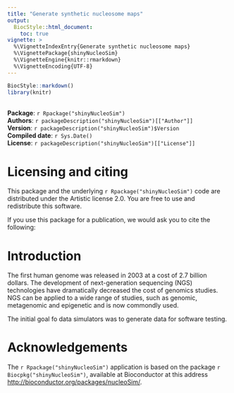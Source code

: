 ```yaml
---
title: "Generate synthetic nucleosome maps"
output:
  BiocStyle::html_document:
    toc: true
vignette: >
  %\VignetteIndexEntry{Generate synthetic nucleosome maps}
  %\VignettePackage{shinyNucleoSim}
  %\VignetteEngine{knitr::rmarkdown}
  %\VignetteEncoding{UTF-8}
---
```


```r
BiocStyle::markdown()
library(knitr)
```

<br>
**Package**: `r Rpackage("shinyNucleoSim")`<br />
**Authors**: `r packageDescription("shinyNucleoSim")[["Author"]]`<br />
**Version**: `r packageDescription("shinyNucleoSim")$Version`<br />
**Compiled date**: `r Sys.Date()`<br />
**License**: `r packageDescription("shinyNucleoSim")[["License"]]`<br />
  
# Licensing and citing
  
This package and the underlying `r Rpackage("shinyNucleoSim")` code are 
distributed under the Artistic license 2.0. You are free to use and 
redistribute this software.

If you use this package for a publication, we would ask you to cite the 
following:

# Introduction

The first human genome was released in 2003 at a cost of 2.7 billion dollars.
The development of next-generation sequencing (NGS) technologies have
dramatically decreased the cost of genomics studies. NGS can be applied to a
wide range of studies, such as genomic, metagenomic and epigenetic and is now
commondly used. 

The initial goal fo data simulators was to generate data for software testing.


# Acknowledgements

The `r Rpackage("shinyNucleoSim")` application is based on the package 
`r Biocpkg("shinyNucleoSim")`, available at Bioconductor at this 
address [http://bioconductor.org/packages/nucleoSim/](http://bioconductor.org/packages/nucleoSim/).

  
  
